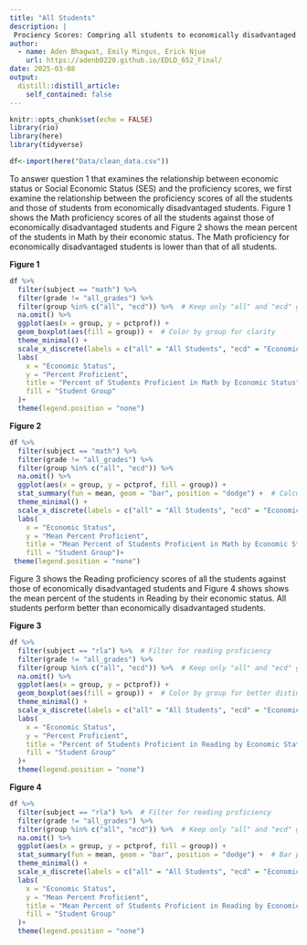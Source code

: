 ```yaml
---
title: "All Students"
description: |
 Prociency Scores: Compring all students to economically disadvantaged students
author:
  - name: Aden Bhagwat, Emily Mingus, Erick Njue
    url: https://adenb0220.github.io/EDLD_652_Final/
date: 2025-03-08
output:
  distill::distill_article:
    self_contained: false
---
```


```r
knitr::opts_chunk$set(echo = FALSE)
library(rio)
library(here)
library(tidyverse)
```

```r
df<-import(here("Data/clean_data.csv"))
```

To answer question 1 that examines the relationship between economic status or Social Economic Status (SES) and the proficiency scores, we first examine the relationship between the proficiency scores of all the students and those of students from economically disadvantaged students. Figure 1 shows the Math proficiency scores of all the students against those of economically disadvantaged students and Figure 2 shows the mean percent of the students in Math by their economic status. The Math proficiency for economically disadvantaged students is lower than that of all students. 

**Figure 1**

```r
df %>% 
  filter(subject == "math") %>% 
  filter(grade != "all_grades") %>% 
  filter(group %in% c("all", "ecd")) %>%  # Keep only "all" and "ecd" groups
  na.omit() %>%  
  ggplot(aes(x = group, y = pctprof)) +
  geom_boxplot(aes(fill = group)) +  # Color by group for clarity
  theme_minimal() +
  scale_x_discrete(labels = c("all" = "All Students", "ecd" = "Economically Disadvantaged Students")) +
  labs(
    x = "Economic Status",
    y = "Percent Proficient",
    title = "Percent of Students Proficient in Math by Economic Status",
    fill = "Student Group"
  )+
  theme(legend.position = "none")
```

**Figure 2**

```r
df %>%
  filter(subject == "math") %>%
  filter(grade != "all_grades") %>%
  filter(group %in% c("all", "ecd")) %>%
  na.omit() %>%
  ggplot(aes(x = group, y = pctprof, fill = group)) +
  stat_summary(fun = mean, geom = "bar", position = "dodge") +  # Calculate mean
  theme_minimal() +
  scale_x_discrete(labels = c("all" = "All Students", "ecd" = "Economically Disadvantaged Students")) +
  labs(
    x = "Economic Status",
    y = "Mean Percent Proficient",
    title = "Mean Percent of Students Proficient in Math by Economic Status",
    fill = "Student Group")+
 theme(legend.position = "none") 
```

Figure 3 shows the Reading proficiency scores of all the students against those of economically disadvantaged students and Figure 4 shows shows the mean percent of the students in Reading by their economic status. All students perform better than economically disadvantaged students.

**Figure 3**
```r
df %>% 
  filter(subject == "rla") %>%  # Filter for reading proficiency
  filter(grade != "all_grades") %>% 
  filter(group %in% c("all", "ecd")) %>%  # Keep only "all" and "ecd" groups
  na.omit() %>%  
  ggplot(aes(x = group, y = pctprof)) +
  geom_boxplot(aes(fill = group)) +  # Color by group for better distinction
  theme_minimal() +
  scale_x_discrete(labels = c("all" = "All Students", "ecd" = "Economically Disadvantaged Students")) +
  labs(
    x = "Economic Status",
    y = "Percent Proficient",
    title = "Percent of Students Proficient in Reading by Economic Status",
    fill = "Student Group"
  )+
  theme(legend.position = "none")

```

**Figure 4**

```r
df %>% 
  filter(subject == "rla") %>%  # Filter for reading proficiency
  filter(grade != "all_grades") %>% 
  filter(group %in% c("all", "ecd")) %>%  # Keep only "all" and "ecd" groups
  na.omit() %>%  
  ggplot(aes(x = group, y = pctprof, fill = group)) +
  stat_summary(fun = mean, geom = "bar", position = "dodge") +  # Bar plot with mean values
  theme_minimal() +
  scale_x_discrete(labels = c("all" = "All Students", "ecd" = "Economically Disadvantaged Students")) +
  labs(
    x = "Economic Status",
    y = "Mean Percent Proficient",
    title = "Mean Percent of Students Proficient in Reading by Economic Status",
    fill = "Student Group"
  )+
  theme(legend.position = "none")
```


